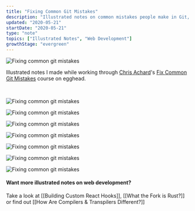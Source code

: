 ```yaml
---
title: "Fixing Common Git Mistakes"
description: "Illustrated notes on common mistakes people make in Git, and how to fix them"
updated: "2020-05-21"
startDate: "2020-05-21"
type: "note"
topics: ["Illustrated Notes", "Web Development"]
growthStage: "evergreen"
---
```


<img
    src="https://res.cloudinary.com/dg3gyk0gu/image/upload/c_scale,w_980/v1576769959/maggieappleton.com/git-mistakes/FixGitMistakes_4.png"
    alt="Fixing common git mistakes"
/>

Illustrated notes I made while working through [Chris Achard](https://chrisachard.com/)'s [Fix Common Git Mistakes](https://egghead.io/courses/fix-common-git-mistakes) course on egghead.

<a noTip href="https://egghead.io/courses/fix-common-git-mistakes">
    <ImageFrame
        width="90%"
        alt="Course illustration of a set of git pipes being repaired"
        src="https://og-image-egghead-course.now.sh/fix-common-git-mistakes"
    />
</a>

<br />

<img
    src="https://res.cloudinary.com/dg3gyk0gu/image/upload/c_scale,w_980/v1590015687/maggieappleton.com/git-mistakes/FixGitMistakes_3.png"
    alt="Fixing common git mistakes"
/>

<img
    src="https://res.cloudinary.com/dg3gyk0gu/image/upload/c_scale,w_980/v1590015790/maggieappleton.com/git-mistakes/FixGitMistakes_1.png"
    alt="Fixing common git mistakes"
/>

<img
    src="https://res.cloudinary.com/dg3gyk0gu/image/upload/c_scale,w_980/v1590015637/maggieappleton.com/git-mistakes/Artboard_2.png"
    alt="Fixing common git mistakes"
/>

<img
    src="https://res.cloudinary.com/dg3gyk0gu/image/upload/c_scale,w_980/v1590015638/maggieappleton.com/git-mistakes/Artboard_3.png"
    alt="Fixing common git mistakes"
/>

<img
    src="https://res.cloudinary.com/dg3gyk0gu/image/upload/c_scale,w_960/v1590015643/maggieappleton.com/git-mistakes/Artboard_4.png"
    alt="Fixing common git mistakes"
/>

<img
    src="https://res.cloudinary.com/dg3gyk0gu/image/upload/c_scale,w_980/v1590015844/maggieappleton.com/git-mistakes/FixGitMistakes_2.png"
    alt="Fixing common git mistakes"
/>

<img
    src="https://res.cloudinary.com/dg3gyk0gu/image/upload/c_scale,w_980/v1590015640/maggieappleton.com/git-mistakes/Artboard_4_copy.png"
    alt="Fixing common git mistakes"
/>

#### Want more illustrated notes on web development?

Take a look at [[Building Custom React Hooks]], [[What the Fork is Rust?]] or find out [[How Are Compilers & Transpilers Different?]]
